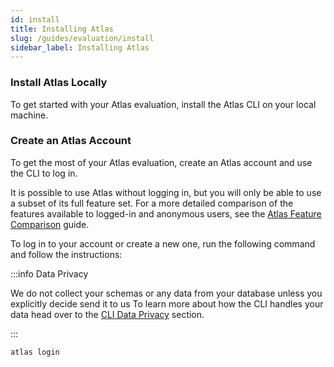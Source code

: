 ```yaml
---
id: install
title: Installing Atlas
slug: /guides/evaluation/install
sidebar_label: Installing Atlas
---
```



### Install Atlas Locally

To get started with your Atlas evaluation, install the Atlas CLI on your local machine.

<Installation />

### Create an Atlas Account

To get the most of your Atlas evaluation, create an Atlas account and use the CLI to log in.

It is possible to use Atlas without logging in, but you will only be able to use a subset of its full
feature set. For a more detailed comparison of the features available to logged-in and anonymous users,
see the [Atlas Feature Comparison](/features) guide.

To log in to your account or create a new one, run the following command and follow the instructions:

:::info Data Privacy

We do not collect your schemas or any data from your database unless you explicitly decide send it to us
To learn more about how the CLI handles your data head over to the [CLI Data Privacy](/cli/data-privacy)
section.

:::

```bash
atlas login
```